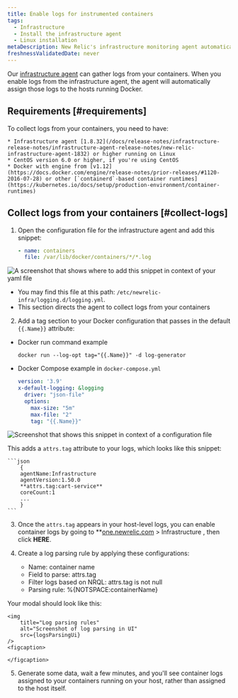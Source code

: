 ```yaml
---
title: Enable logs for instrumented containers
tags:
  - Infrastructure
  - Install the infrastructure agent
  - Linux installation
metaDescription: New Relic's infrastructure monitoring agent automatically instruments container runtimes to collect container metrics and metadata.
freshnessValidatedDate: never
---
```





Our [infrastructure agent](/docs/infrastructure/infrastructure-monitoring/get-started/get-started-infrastructure-monitoring) can gather logs from your containers. When you enable logs from the infrastructure agent, the agent will automatically assign those logs to the hosts running Docker.

## Requirements [#requirements]

To collect logs from your containers, you need to have:

    * Infrastructure agent [1.8.32](/docs/release-notes/infrastructure-release-notes/infrastructure-agent-release-notes/new-relic-infrastructure-agent-1832) or higher running on Linux
    * CentOS version 6.0 or higher, if you're using CentOS
    * Docker with engine from [v1.12](https://docs.docker.com/engine/release-notes/prior-releases/#1120-2016-07-28) or other [`containerd`-based container runtimes](https://kubernetes.io/docs/setup/production-environment/container-runtimes)

## Collect logs from your containers [#collect-logs]

1. Open the configuration file for the infrastructure agent and add this snippet:

    ```yml
    - name: containers
      file: /var/lib/docker/containers/*/*.log
    ```

<img
    title="Add the containers path to your snippet"
    alt="A screenshot that shows where to add this snippet in context of your yaml file"
    src={infrastructureAddContainersLogPath}
/>

* You may find this file at this path: `/etc/newrelic-infra/logging.d/logging.yml`.
* This section directs the agent to collect logs from your containers

2. Add a tag section to your Docker configuration that passes in the default `{{.Name}}` attribute:

* Docker run command example

    ```shell
    docker run --log-opt tag="{{.Name}}" -d log-generator
    ```

* Docker Compose example in `docker-compose.yml`

    ```yml
    version: '3.9'
    x-default-logging: &logging
      driver: "json-file"
      options:
        max-size: "5m"
        max-file: "2"
        tag: "{{.Name}}"
    ```

<img
    title="Configuration file in context"
    alt="Screenshot that shows this snippet in context of a configuration file"
    src={infrastructureAddNamesLogs}
/>

This adds a `attrs.tag` attribute to your logs, which looks like this snippet:

    ```json
        {
        agentName:Infrastructure
        agentVersion:1.50.0
        **attrs.tag:cart-service**
        coreCount:1
        ...
        }
    ```

3. Once the `attrs.tag` appears in your host-level logs, you can enable container logs by going to <DoNotTranslate>**[one.newrelic.com](https://one.newrelic.com) > Infrastructure </DoNotTranslate>, then click <DoNotTranslate>**HERE**</DoNotTranslate>.

4. Create a log parsing rule by applying these configurations:

    * Name: container name
    * Field to parse: attrs.tag
    * Filter logs based on NRQL: attrs.tag is not null
    * Parsing rule: %{NOTSPACE:containerName}

Your modal should look like this:

    <img
        title="Log parsing rules"
        alt="Screenshot of log parsing in UI"
        src={logsParsingUi}
    />
    <figcaption>

    </figcaption>

5. Generate some data, wait a few minutes, and you'll see container logs assigned to your containers running on your host, rather than assigned to the host itself.
